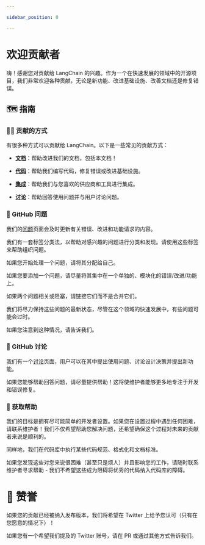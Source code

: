 ```yaml
---

sidebar_position: 0

---
```


# 欢迎贡献者

嗨！感谢您对贡献给 LangChain 的兴趣。作为一个在快速发展的领域中的开源项目，我们非常欢迎各种贡献，无论是新功能、改进基础设施、改善文档还是修复错误。

## 🗺️ 指南

### 👩‍💻 贡献的方式

有很多种方式可以贡献给 LangChain。以下是一些常见的贡献方式：

- [**文档**](/docs/contributing/documentation/style_guide)：帮助改进我们的文档，包括本文档！

- [**代码**](./code.mdx)：帮助我们编写代码，修复错误或改进基础设施。

- [**集成**](integrations.mdx)：帮助我们与您喜欢的供应商和工具进行集成。

- [**讨论**](https://github.com/langchain-ai/langchain/discussions)：帮助回答使用问题并与用户讨论问题。

### 🚩 GitHub 问题

我们的[问题](https://github.com/langchain-ai/langchain/issues)页面会及时更新有关错误、改进和功能请求的内容。

我们有一套标签分类法，以帮助对感兴趣的问题进行分类和发现。请使用这些标签来帮助组织问题。

如果您开始处理一个问题，请将其分配给自己。

如果您要添加一个问题，请尽量将其集中在一个单独的、模块化的错误/改进/功能上。

如果两个问题相关或阻塞，请链接它们而不是合并它们。

我们将尽力保持这些问题的最新状态，尽管在这个领域的快速发展中，有些问题可能会过时。

如果您注意到这种情况，请告诉我们。

### 💭 GitHub 讨论

我们有一个[讨论](https://github.com/langchain-ai/langchain/discussions)页面，用户可以在其中提出使用问题、讨论设计决策并提出新功能。

如果您能够帮助回答问题，请尽量提供帮助！这将使维护者能够更多地专注于开发和错误修复。

### 🙋 获取帮助

我们的目标是拥有尽可能简单的开发者设置。如果您在设置过程中遇到任何困难，请联系维护者！我们不仅希望帮助您解决问题，还希望确保这个过程对未来的贡献者来说是顺利的。

同样地，我们在代码库中执行某些代码规范、格式化和文档标准。

如果您发现这些对您来说很困难（甚至只是烦人）并且影响您的工作，请随时联系维护者寻求帮助 - 我们不希望这些成为阻碍将优秀的代码纳入代码库的障碍。

# 🌟 赞誉

如果您的贡献已经被纳入发布版本，我们将希望在 Twitter 上给予您认可（只有在您愿意的情况下）！

如果您有一个希望我们提及的 Twitter 账号，请在 PR 或通过其他方式告诉我们。